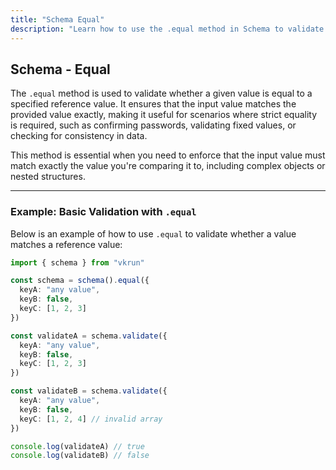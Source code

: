 ```yaml
---
title: "Schema Equal"
description: "Learn how to use the .equal method in Schema to validate if a value matches a specified reference value."
---
```


## Schema - Equal

The `.equal` method is used to validate whether a given value is equal to a specified reference value. It ensures that the input value matches the provided value exactly, making it useful for scenarios where strict equality is required, such as confirming passwords, validating fixed values, or checking for consistency in data.

This method is essential when you need to enforce that the input value must match exactly the value you're comparing it to, including complex objects or nested structures.

---

### Example: Basic Validation with `.equal`

Below is an example of how to use `.equal` to validate whether a value matches a reference value:

```ts
import { schema } from "vkrun"

const schema = schema().equal({
  keyA: "any value",
  keyB: false,
  keyC: [1, 2, 3]
})

const validateA = schema.validate({
  keyA: "any value",
  keyB: false,
  keyC: [1, 2, 3]
})

const validateB = schema.validate({
  keyA: "any value",
  keyB: false,
  keyC: [1, 2, 4] // invalid array
})

console.log(validateA) // true
console.log(validateB) // false
```